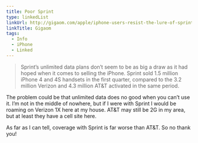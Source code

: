 ```yaml
---
title: Poor Sprint
type: linkedList
linkUrl: http://gigaom.com/apple/iphone-users-resist-the-lure-of-sprints-unlimited-plans/
linkTitle: Gigaom
tags:
  - Info
  - iPhone
  - Linked
---
```


> Sprint’s unlimited data plans don’t seem to be as big a draw as it had hoped when it comes to selling the iPhone. Sprint sold 1.5 million iPhone 4 and 4S handsets in the first quarter, compared to the 3.2 million Verizon and 4.3 million AT&T activated in the same period.

The problem could be that unlimited data does no good when you can’t use it. I’m not in the middle of nowhere, but if I were with Sprint I would be roaming on Verizon 1X here at my house. AT&T may still be 2G in my area, but at least they have a cell site here.

As far as I can tell, coverage with Sprint is far worse than AT&T. So no thank you!
